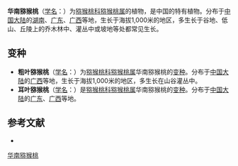 {{Speciesbox
| name = 华南猕猴桃
| status = 
| status_system = 
| image =
| genus = Actinidia
| species = glaucophylla
| authority = F. Chun
| subdivision_ranks =[[变种|变种]]
| subdivision =
* 华南猕猴桃 ''A. g.'' var. ''glaucophylla''
* [[耳叶猕猴桃|耳叶猕猴桃]] ''A. g.'' var. ''asymmetrica''
* [[粗叶猕猴桃|粗叶猕猴桃]] ''A. g.'' var. ''robusta''
}}

'''华南猕猴桃'''（[[学名|学名]]：{{lang|la|''Actinidia glaucophylla''}}）为[[猕猴桃科|猕猴桃科]][[猕猴桃属|猕猴桃属]]的植物，是中国的特有植物。分布于[[中国大陆|中国大陆]]的[[湖南|湖南]]、[[广东|广东]]、[[广西|广西]]等地，生长于海拔1,000米的地区，多生长于谷地、低山、丘陵上的乔木林中、灌丛中或坡地等处都常见生长。

== 变种 ==
* '''粗叶猕猴桃'''（[[学名|学名]]：{{lang|la|''Actinidia glaucophylla'' var. ''robusta''}}）为[[猕猴桃科|猕猴桃科]][[猕猴桃属|猕猴桃属]]华南猕猴桃的[[变种|变种]]。分布于[[中国大陆|中国大陆]]的[[广西|广西]]等地，生长于海拔1,000米的地区，多生长在山谷灌丛中。
*'''耳叶猕猴桃'''（[[学名|学名]]：{{lang|la|''Actinidia glaucophylla'' var. ''asymmetrica''}}）是[[猕猴桃科|猕猴桃科]][[猕猴桃属|猕猴桃属]]华南猕猴桃的[[变种|变种]]。分布于[[中国大陆|中国大陆]]的[[广东|广东]]、[[广西|广西]]等地。

== 参考文献 ==
<div class="references-small">
* {{cite web| url =http://www.bioinfo.cn/db05/KmzwSpecies.php?action=view&id=974| title =华南猕猴桃（原变种）| work =《中国高等植物数据库全库》| publisher =中国科学院微生物研究所| author =昆明植物研究所| accessdate =2009-02-21| deadurl =yes| archiveurl =https://web.archive.org/web/20160305045158/http://www.bioinfo.cn/db05/KmzwSpecies.php?action=view&id=974| archivedate =2016-03-05}}
</div>
{{Taxonbar|from=Q10905569}}

[[Category:猕猴桃属|华南猕猴桃]]


{{植物小作品}}